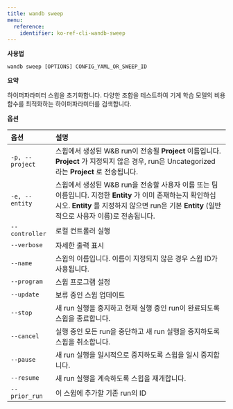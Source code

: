```yaml
---
title: wandb sweep
menu:
  reference:
    identifier: ko-ref-cli-wandb-sweep
---
```


**사용법**

`wandb sweep [OPTIONS] CONFIG_YAML_OR_SWEEP_ID`

**요약**

하이퍼파라미터 스윕을 초기화합니다. 다양한 조합을 테스트하여 기계 학습 모델의 비용 함수를 최적화하는 하이퍼파라미터를 검색합니다.

**옵션**

| **옵션** | **설명** |
| :--- | :--- |
| `-p, --project` | 스윕에서 생성된 W&B run이 전송될 **Project** 이름입니다. **Project** 가 지정되지 않은 경우, run은 Uncategorized 라는 **Project** 로 전송됩니다. |
| `-e, --entity` | 스윕에서 생성된 W&B run을 전송할 사용자 이름 또는 팀 이름입니다. 지정한 **Entity** 가 이미 존재하는지 확인하십시오. **Entity** 를 지정하지 않으면 run은 기본 **Entity** (일반적으로 사용자 이름)로 전송됩니다. |
| `--controller` | 로컬 컨트롤러 실행 |
| `--verbose` | 자세한 출력 표시 |
| `--name` | 스윕의 이름입니다. 이름이 지정되지 않은 경우 스윕 ID가 사용됩니다. |
| `--program` | 스윕 프로그램 설정 |
| `--update` | 보류 중인 스윕 업데이트 |
| `--stop` | 새 run 실행을 중지하고 현재 실행 중인 run이 완료되도록 스윕을 종료합니다. |
| `--cancel` | 실행 중인 모든 run을 중단하고 새 run 실행을 중지하도록 스윕을 취소합니다. |
| `--pause` | 새 run 실행을 일시적으로 중지하도록 스윕을 일시 중지합니다. |
| `--resume` | 새 run 실행을 계속하도록 스윕을 재개합니다. |
| `--prior_run` | 이 스윕에 추가할 기존 run의 ID |
